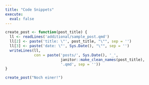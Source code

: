 ```yaml
---
title: "Code Snippets"
execute: 
  eval: false
---
```


```r
create_post <- function(post_title) {
  ll <- readLines('additional/sample_post.qmd')
  ll[2] <- paste('title: \"', post_title, "\"", sep = '')
  ll[3] <- paste('date: \"', Sys.Date(), "\"", sep = '')
  writeLines(ll, 
             con = paste('posts/', Sys.Date(), '_',
                         janitor::make_clean_names(post_title), 
                         '.qmd', sep = ''))
}

create_post("Noch einer!")
```

